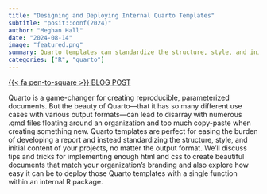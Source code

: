 ```yaml
---
title: "Designing and Deploying Internal Quarto Templates"
subtitle: "posit::conf(2024)"
author: "Meghan Hall"
date: "2024-08-14"
image: "featured.png"
summary: Quarto templates can standardize the structure, style, and initial content of your projects, no matter the output format and can be easily deployed with a single function within an internal R package.
categories: ["R", "quarto"]
---
```

[{{< fa pen-to-square >}} BLOG POST](https://meghan.rbind.io/blog/2024-08-14-quarto-templates/){class="btn btn-secondary" target="_blank"}

Quarto is a game-changer for creating reproducible, parameterized documents. But the beauty of Quarto—that it has so many different use cases with various output formats—can lead to disarray with numerous .qmd files floating around an organization and too much copy-paste when creating something new. Quarto templates are perfect for easing the burden of developing a report and instead standardizing the structure, style, and initial content of your projects, no matter the output format. We’ll discuss tips and tricks for implementing enough html and css to create beautiful documents that match your organization’s branding and also explore how easy it can be to deploy those Quarto templates with a single function within an internal R package.